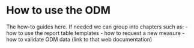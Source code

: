 # How to use the ODM {.unnumbered}

The how-to guides here. If needed we can group into chapters such as:
- how to use the report table templates
- how to request a new measure
- how to validate ODM data (link to that web documentation)